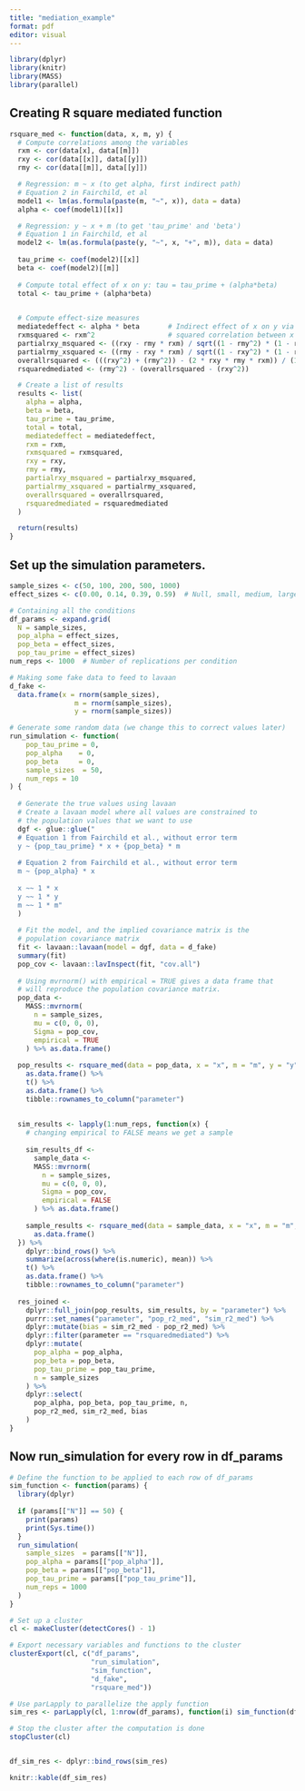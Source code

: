 ---
title: "mediation_example"
format: pdf
editor: visual
---

```{r}
library(dplyr)
library(knitr)
library(MASS)
library(parallel)

```

## Creating R square mediated function


```{r}
rsquare_med <- function(data, x, m, y) {
  # Compute correlations among the variables
  rxm <- cor(data[x], data[[m]])
  rxy <- cor(data[[x]], data[[y]])
  rmy <- cor(data[[m]], data[[y]])

  # Regression: m ~ x (to get alpha, first indirect path)
  # Equation 2 in Fairchild, et al
  model1 <- lm(as.formula(paste(m, "~", x)), data = data)
  alpha <- coef(model1)[[x]]

  # Regression: y ~ x + m (to get 'tau_prime' and 'beta')
  # Equation 1 in Fairchild, et al
  model2 <- lm(as.formula(paste(y, "~", x, "+", m)), data = data)
  
  tau_prime <- coef(model2)[[x]]
  beta <- coef(model2)[[m]]
  
  # Compute total effect of x on y: tau = tau_prime + (alpha*beta)
  total <- tau_prime + (alpha*beta)

  
  # Compute effect-size measures
  mediatedeffect <- alpha * beta       # Indirect effect of x on y via M = alpha*beta
  rxmsquared <- rxm^2                  # squared correlation between x and m
  partialrxy_msquared <- ((rxy - rmy * rxm) / sqrt((1 - rmy^2) * (1 - rxmsquared)))^2
  partialrmy_xsquared <- ((rmy - rxy * rxm) / sqrt((1 - rxy^2) * (1 - rxmsquared)))^2
  overallrsquared <- (((rxy^2) + (rmy^2)) - (2 * rxy * rmy * rxm)) / (1 - rxmsquared)
  rsquaredmediated <- (rmy^2) - (overallrsquared - (rxy^2))

  # Create a list of results
  results <- list(
    alpha = alpha,
    beta = beta,
    tau_prime = tau_prime,
    total = total,
    mediatedeffect = mediatedeffect,
    rxm = rxm,
    rxmsquared = rxmsquared,
    rxy = rxy,
    rmy = rmy,
    partialrxy_msquared = partialrxy_msquared,
    partialrmy_xsquared = partialrmy_xsquared,
    overallrsquared = overallrsquared,
    rsquaredmediated = rsquaredmediated
  )

  return(results)
}
```


## Set up the simulation parameters.

```{r}
sample_sizes <- c(50, 100, 200, 500, 1000)
effect_sizes <- c(0.00, 0.14, 0.39, 0.59)  # Null, small, medium, large

# Containing all the conditions 
df_params <- expand.grid(
  N = sample_sizes, 
  pop_alpha = effect_sizes, 
  pop_beta = effect_sizes, 
  pop_tau_prime = effect_sizes)
num_reps <- 1000  # Number of replications per condition

# Making some fake data to feed to lavaan
d_fake <- 
  data.frame(x = rnorm(sample_sizes),
                m = rnorm(sample_sizes),
                y = rnorm(sample_sizes))

```

```{r}

# Generate some random data (we change this to correct values later)
run_simulation <- function(
    pop_tau_prime = 0,
    pop_alpha    = 0,
    pop_beta     = 0,
    sample_sizes  = 50,
    num_reps = 10
) {
  
  # Generate the true values using lavaan
  # Create a lavaan model where all values are constrained to
  # the population values that we want to use
  dgf <- glue::glue("
  # Equation 1 from Fairchild et al., without error term
  y ~ {pop_tau_prime} * x + {pop_beta} * m
  
  # Equation 2 from Fairchild et al., without error term
  m ~ {pop_alpha} * x
  
  x ~~ 1 * x
  y ~~ 1 * y
  m ~~ 1 * m"
  )
  
  # Fit the model, and the implied covariance matrix is the 
  # population covariance matrix
  fit <- lavaan::lavaan(model = dgf, data = d_fake)
  summary(fit)
  pop_cov <- lavaan::lavInspect(fit, "cov.all")
  
  # Using mvrnorm() with empirical = TRUE gives a data frame that 
  # will reproduce the population covariance matrix. 
  pop_data <- 
    MASS::mvrnorm(
      n = sample_sizes, 
      mu = c(0, 0, 0), 
      Sigma = pop_cov, 
      empirical = TRUE
    ) %>% as.data.frame()
  
  pop_results <- rsquare_med(data = pop_data, x = "x", m = "m", y = "y" ) %>%
    as.data.frame() %>%
    t() %>%
    as.data.frame() %>% 
    tibble::rownames_to_column("parameter")
  
  
  sim_results <- lapply(1:num_reps, function(x) {
    # changing empirical to FALSE means we get a sample
    
    sim_results_df <- 
      sample_data <- 
      MASS::mvrnorm(
        n = sample_sizes, 
        mu = c(0, 0, 0), 
        Sigma = pop_cov, 
        empirical = FALSE
      ) %>% as.data.frame()
    
    sample_results <- rsquare_med(data = sample_data, x = "x", m = "m", y = "y" ) %>%
      as.data.frame()
  }) %>% 
    dplyr::bind_rows() %>%
    summarize(across(where(is.numeric), mean)) %>%
    t() %>%
    as.data.frame() %>% 
    tibble::rownames_to_column("parameter")
  
  res_joined <- 
    dplyr::full_join(pop_results, sim_results, by = "parameter") %>%
    purrr::set_names("parameter", "pop_r2_med", "sim_r2_med") %>%
    dplyr::mutate(bias = sim_r2_med - pop_r2_med) %>%
    dplyr::filter(parameter == "rsquaredmediated") %>%
    dplyr::mutate(
      pop_alpha = pop_alpha, 
      pop_beta = pop_beta,
      pop_tau_prime = pop_tau_prime,
      n = sample_sizes
    ) %>%
    dplyr::select(
      pop_alpha, pop_beta, pop_tau_prime, n,
      pop_r2_med, sim_r2_med, bias
    )
} 

```

## Now run_simulation for every row in df_params

```{r}

# Define the function to be applied to each row of df_params
sim_function <- function(params) {
  library(dplyr)
  
  if (params[["N"]] == 50) {
    print(params)
    print(Sys.time())
  }
  run_simulation(
    sample_sizes  = params[["N"]],
    pop_alpha = params[["pop_alpha"]],
    pop_beta = params[["pop_beta"]],
    pop_tau_prime = params[["pop_tau_prime"]],
    num_reps = 1000
  )
}

# Set up a cluster
cl <- makeCluster(detectCores() - 1)

# Export necessary variables and functions to the cluster
clusterExport(cl, c("df_params", 
                    "run_simulation", 
                    "sim_function", 
                    "d_fake",
                    "rsquare_med"))

# Use parLapply to parallelize the apply function
sim_res <- parLapply(cl, 1:nrow(df_params), function(i) sim_function(df_params[i, ]))

# Stop the cluster after the computation is done
stopCluster(cl)


df_sim_res <- dplyr::bind_rows(sim_res)

knitr::kable(df_sim_res)


```















